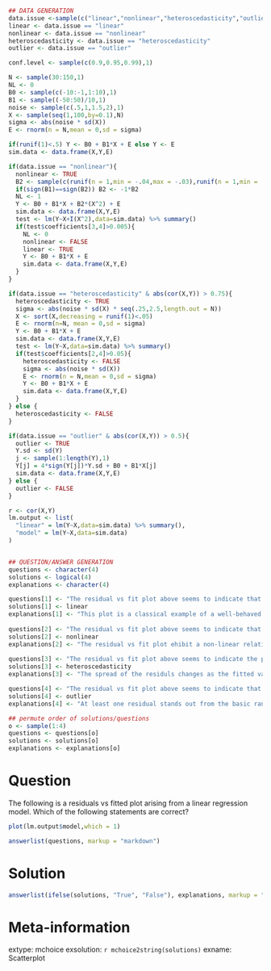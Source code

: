 ```r
## DATA GENERATION
data.issue <-sample(c("linear","nonlinear","heteroscedasticity","outlier"),1)
linear <- data.issue == "linear"
nonlinear <- data.issue == "nonlinear"
heteroscedasticity <- data.issue == "heteroscedasticity"
outlier <- data.issue == "outlier"

conf.level <- sample(c(0.9,0.95,0.99),1)

N <- sample(30:150,1)
NL <- 0
B0 <- sample(c(-10:-1,1:10),1)
B1 <- sample((-50:50)/10,1)
noise <- sample(c(.5,1,1.5,2),1)
X <- sample(seq(1,100,by=0.1),N)
sigma <- abs(noise * sd(X))
E <- rnorm(n = N,mean = 0,sd = sigma)

if(runif(1)<.5) Y <- B0 + B1*X + E else Y <- E
sim.data <- data.frame(X,Y,E)

if(data.issue == "nonlinear"){
  nonlinear <- TRUE
  B2 <- sample(c(runif(n = 1,min = -.04,max = -.03),runif(n = 1,min = .03,max = .04)),1)
  if(sign(B1)==sign(B2)) B2 <- -1*B2
  NL <- 1
  Y <- B0 + B1*X + B2*(X^2) + E
  sim.data <- data.frame(X,Y,E)
  test <- lm(Y~X+I(X^2),data=sim.data) %>% summary()
  if(test$coefficients[3,4]>0.005){
    NL <- 0
    nonlinear <- FALSE
    linear <- TRUE
    Y <- B0 + B1*X + E
    sim.data <- data.frame(X,Y,E)
  }
}

if(data.issue == "heteroscedasticity" & abs(cor(X,Y)) > 0.75){
  heteroscedasticity <- TRUE
  sigma <- abs(noise * sd(X) * seq(.25,2.5,length.out = N))
  X <- sort(X,decreasing = runif(1)<.05)
  E <- rnorm(n=N, mean = 0,sd = sigma)
  Y <- B0 + B1*X + E
  sim.data <- data.frame(X,Y,E)
  test <- lm(Y~X,data=sim.data) %>% summary()
  if(test$coefficients[2,4]>0.05){
    heteroscedasticity <- FALSE
    sigma <- abs(noise * sd(X))
    E <- rnorm(n = N,mean = 0,sd = sigma)
    Y <- B0 + B1*X + E
    sim.data <- data.frame(X,Y,E)
  }
} else {
  heteroscedasticity <- FALSE
}

if(data.issue == "outlier" & abs(cor(X,Y)) > 0.5){
  outlier <- TRUE
  Y.sd <- sd(Y)
  j <- sample(1:length(Y),1)
  Y[j] = 4*sign(Y[j])*Y.sd + B0 + B1*X[j]
  sim.data <- data.frame(X,Y,E)
} else {
  outlier <- FALSE
}

r <- cor(X,Y)
lm.output <- list(
  "linear" = lm(Y~X,data=sim.data) %>% summary(),
  "model" = lm(Y~X,data=sim.data)
) 


## QUESTION/ANSWER GENERATION
questions <- character(4)
solutions <- logical(4)
explanations <- character(4)

questions[1] <- "The residual vs fit plot above seems to indicate that the relationship between the dependent and independent variables is linear."
solutions[1] <- linear
explanations[1] <- "This plot is a classical example of a well-behaved residuals vs. fits plot, i.e. (i) the residuals bounce randomly around the 0 line, (ii) the residuals roughly form a horizontal band around the 0 line, and (iii) no one residual stands out from the basic random pattern of residuals."
  
questions[2] <- "The residual vs fit plot above seems to indicate that the relationship between the dependent and independent variables is non-linear."
solutions[2] <- nonlinear
explanations[2] <- "The residual vs fit plot ehibit a non-linear relationship, which indicates that the relationship between the dependent and independent variables is non-linear."
  
questions[3] <- "The residual vs fit plot above seems to indicate the presence of heteroscedasticity."
solutions[3] <- heteroscedasticity
explanations[3] <- "The spread of the residuls changes as the fitted value changres. This is heteroscedasticity."

questions[4] <- "The residual vs fit plot above seems to indicate that the presence of an outlier"
solutions[4] <- outlier
explanations[4] <- "At least one residual stands out from the basic random pattern of residuals."

## permute order of solutions/questions
o <- sample(1:4)
questions <- questions[o]
solutions <- solutions[o]
explanations <- explanations[o]  
```

Question
========

The following is a residuals vs fitted plot arising from a linear regression model. Which of the following statements are correct?


```r
plot(lm.output$model,which = 1)
```




```r
answerlist(questions, markup = "markdown")
```


Solution
========

```r
answerlist(ifelse(solutions, "True", "False"), explanations, markup = "markdown")
```


Meta-information
================
extype: mchoice
exsolution: `r mchoice2string(solutions)`
exname: Scatterplot
